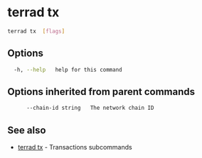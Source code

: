 # terrad tx 



```sh Terrad
terrad tx  [flags]
```

## Options

```sh Terrad
  -h, --help   help for this command
```

## Options inherited from parent commands

```sh Terrad
      --chain-id string   The network chain ID
```

## See also

* [terrad tx](terrad_tx.mdx)	 - Transactions subcommands


